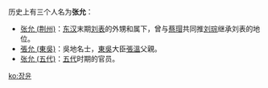 历史上有三个人名为'''张允'''：
*[[张允_(荆州)|张允 (荆州)]]：[[东汉|东汉]]末期[[刘表|刘表]]的外甥和属下，曾与[[蔡瑁|蔡瑁]]共同推[[劉琮_(劉表之子)|刘琮]]继承刘表的地位。
*[[張允_(東吳)|張允 (東吳)]]：吳地名士，[[東吳|東吳]]大臣[[張溫_(東吳)|張溫]]父親。
*[[张允_(五代)|张允 (五代)]]：[[五代|五代]]时期的官员。
{{disambig|Cat=二字張姓人名消歧義|Y}}

[[ko:장윤|ko:장윤]]